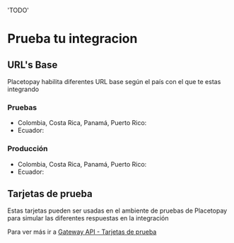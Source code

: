   'TODO'
  
# Prueba tu integracion

## URL's Base
Placetopay habilita diferentes URL base según el país con el que te estas integrando

### Pruebas
- Colombia, Costa Rica, Panamá, Puerto Rico:
- Ecuador:

### Producción
- Colombia, Costa Rica, Panamá, Puerto Rico:
- Ecuador:

## Tarjetas de prueba

Estas tarjetas pueden ser usadas en el ambiente de pruebas de Placetopay para simular las diferentes respuestas en la integración

Para ver más ir a [Gateway API - Tarjetas de prueba](https://docs-gateway.placetopay.com/docs/api-services-docs/ZG9jOjIxNjA0MDM3-numeros-de-tarjeta-de-pruebas)
